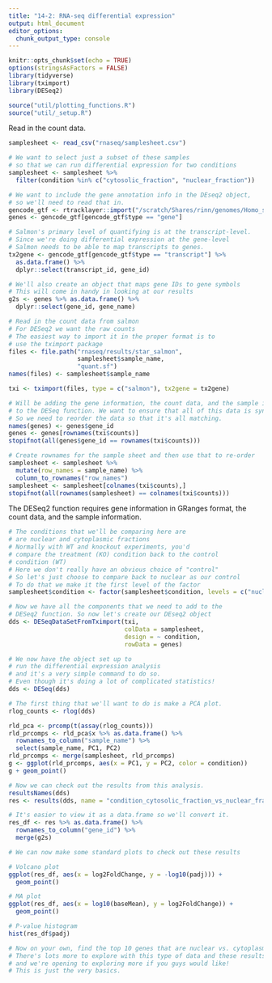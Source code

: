 ```yaml
---
title: "14-2: RNA-seq differential expression"
output: html_document
editor_options: 
  chunk_output_type: console
---
```


```r
knitr::opts_chunk$set(echo = TRUE)
options(stringsAsFactors = FALSE)
library(tidyverse)
library(tximport)
library(DESeq2)

source("util/plotting_functions.R")
source("util/_setup.R")
```

Read in the count data.

```r
samplesheet <- read_csv("rnaseq/samplesheet.csv")

# We want to select just a subset of these samples
# so that we can run differential expression for two conditions
samplesheet <- samplesheet %>%
  filter(condition %in% c("cytosolic_fraction", "nuclear_fraction"))
```

```r
# We want to include the gene annotation info in the DEseq2 object,
# so we'll need to read that in.
gencode_gtf <- rtracklayer::import("/scratch/Shares/rinn/genomes/Homo_sapiens/Gencode/v32/gencode.v32.annotation.gtf")
genes <- gencode_gtf[gencode_gtf$type == "gene"]

# Salmon's primary level of quantifying is at the transcript-level.
# Since we're doing differential expression at the gene-level
# Salmon needs to be able to map transcripts to genes.
tx2gene <- gencode_gtf[gencode_gtf$type == "transcript"] %>% 
  as.data.frame() %>%
  dplyr::select(transcript_id, gene_id)

# We'll also create an object that maps gene IDs to gene symbols
# This will come in handy in looking at our results
g2s <- genes %>% as.data.frame() %>%
  dplyr::select(gene_id, gene_name)
```

```r
# Read in the count data from salmon
# For DESeq2 we want the raw counts
# The easiest way to import it in the proper format is to 
# use the tximport package
files <- file.path("rnaseq/results/star_salmon",
                   samplesheet$sample_name, 
                   "quant.sf")
names(files) <- samplesheet$sample_name

txi <- tximport(files, type = c("salmon"), tx2gene = tx2gene)
```

```r
# Will be adding the gene information, the count data, and the sample information
# to the DESeq function. We want to ensure that all of this data is synced up
# So we need to reorder the data so that it's all matching.
names(genes) <- genes$gene_id
genes <- genes[rownames(txi$counts)]
stopifnot(all(genes$gene_id == rownames(txi$counts)))

# Create rownames for the sample sheet and then use that to re-order
samplesheet <- samplesheet %>%
  mutate(row_names = sample_name) %>%
  column_to_rownames("row_names")
samplesheet <- samplesheet[colnames(txi$counts),]
stopifnot(all(rownames(samplesheet) == colnames(txi$counts)))
```

The DESeq2 function requires gene information in GRanges format, the count data, and the sample information.

```r
# The conditions that we'll be comparing here are 
# are nuclear and cytoplasmic fractions
# Normally with WT and knockout experiments, you'd
# compare the treatment (KO) condition back to the control
# condition (WT)
# Here we don't really have an obvious choice of "control"
# So let's just choose to compare back to nuclear as our control
# To do that we make it the first level of the factor
samplesheet$condition <- factor(samplesheet$condition, levels = c("nuclear_fraction", "cytosolic_fraction"))

# Now we have all the components that we need to add to the 
# DESeq2 function. So now let's create our DEseq2 object
dds <- DESeqDataSetFromTximport(txi,
                                colData = samplesheet,
                                design = ~ condition,
                                rowData = genes)
```

```r
# We now have the object set up to 
# run the differential expression analysis
# and it's a very simple command to do so. 
# Even though it's doing a lot of complicated statistics!
dds <- DESeq(dds)
```

```r
# The first thing that we'll want to do is make a PCA plot.
rlog_counts <- rlog(dds)

rld_pca <- prcomp(t(assay(rlog_counts)))
rld_prcomps <- rld_pca$x %>% as.data.frame() %>%
  rownames_to_column("sample_name") %>%
  select(sample_name, PC1, PC2)
rld_prcomps <- merge(samplesheet, rld_prcomps)
g <- ggplot(rld_prcomps, aes(x = PC1, y = PC2, color = condition))
g + geom_point() 
```

```r
# Now we can check out the results from this analysis.
resultsNames(dds)
res <- results(dds, name = "condition_cytosolic_fraction_vs_nuclear_fraction")

# It's easier to view it as a data.frame so we'll convert it.
res_df <- res %>% as.data.frame() %>%
  rownames_to_column("gene_id") %>%
  merge(g2s)
```

```r
# We can now make some standard plots to check out these results

# Volcano plot
ggplot(res_df, aes(x = log2FoldChange, y = -log10(padj))) + 
  geom_point()

# MA plot
ggplot(res_df, aes(x = log10(baseMean), y = log2FoldChange)) + 
  geom_point()

# P-value histogram
hist(res_df$padj)
```

```r
# Now on your own, find the top 10 genes that are nuclear vs. cytoplasmic.
# There's lots more to explore with this type of data and these results
# and we're opening to exploring more if you guys would like!
# This is just the very basics.
```



